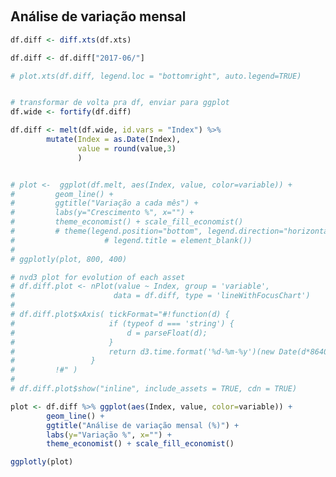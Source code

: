 <br>


## Análise de variação mensal

```r


df.diff <- diff.xts(df.xts)

df.diff <- df.diff["2017-06/"]

# plot.xts(df.diff, legend.loc = "bottomright", auto.legend=TRUE)


# transformar de volta pra df, enviar para ggplot
df.wide <- fortify(df.diff)

df.diff <- melt(df.wide, id.vars = "Index") %>% 
        mutate(Index = as.Date(Index),
               value = round(value,3)
               ) 


# plot <-  ggplot(df.melt, aes(Index, value, color=variable)) + 
#         geom_line() +
#         ggtitle("Variação a cada mês") +
#         labs(y="Crescimento %", x="") + 
#         theme_economist() + scale_fill_economist()
#         # theme(legend.position="bottom", legend.direction="horizontal",
#                    # legend.title = element_blank()) 
# 
# ggplotly(plot, 800, 400)

```


```r
# nvd3 plot for evolution of each asset
# df.diff.plot <- nPlot(value ~ Index, group = 'variable',
#                      data = df.diff, type = 'lineWithFocusChart')
# 
# df.diff.plot$xAxis( tickFormat="#!function(d) {
#                     if (typeof d === 'string') {
#                         d = parseFloat(d);
#                     }
#                     return d3.time.format('%d-%m-%y')(new Date(d*86400000));;
#                 }
#         !#" )
# 
# df.diff.plot$show("inline", include_assets = TRUE, cdn = TRUE)

```

```r
plot <- df.diff %>% ggplot(aes(Index, value, color=variable)) +
        geom_line() +
        ggtitle("Análise de variação mensal (%)") +
        labs(y="Variação %", x="") +
        theme_economist() + scale_fill_economist()

ggplotly(plot)
```



